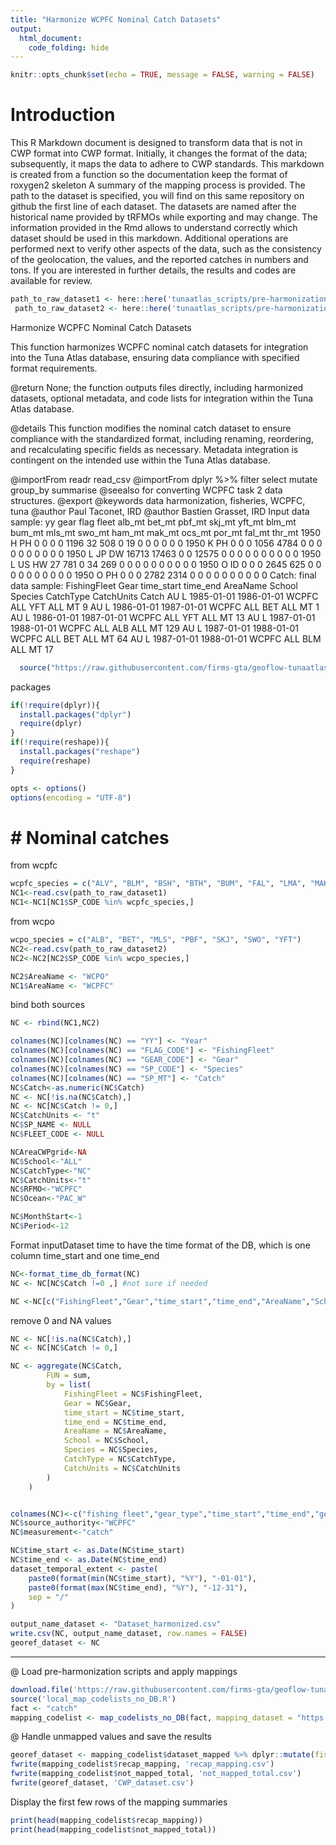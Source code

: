 ```yaml
---
title: "Harmonize WCPFC Nominal Catch Datasets"
output: 
  html_document: 
    code_folding: hide
---
```

```r
knitr::opts_chunk$set(echo = TRUE, message = FALSE, warning = FALSE)
```

# Introduction

This R Markdown document is designed to transform data that is not in CWP format into CWP format.
Initially, it changes the format of the data; subsequently, it maps the data to adhere to CWP standards.
This markdown is created from a function so the documentation keep the format of roxygen2 skeleton
A summary of the mapping process is provided. The path to the dataset is specified, you will find on this same repository on github the first line of each dataset. The datasets are named after the historical name provided by tRFMOs while exporting and may change. The information provided in the Rmd allows to understand correctly which dataset should be used in this markdown.
Additional operations are performed next to verify other aspects of the data, such as the consistency of the geolocation, the values, and the reported catches in numbers and tons.
If you are interested in further details, the results and codes are available for review.

```r
path_to_raw_dataset1 <- here::here('tunaatlas_scripts/pre-harmonization', 'wcpfc', 'nominal', 'data', 'XLS_WCPFC.csv') 
 path_to_raw_dataset2 <- here::here('tunaatlas_scripts/pre-harmonization', 'wcpfc', 'nominal', 'data', 'XLS_WCPO.csv')
```

Harmonize WCPFC Nominal Catch Datasets

This function harmonizes WCPFC nominal catch datasets for integration into the Tuna Atlas database, ensuring data compliance with specified format requirements.


@return None; the function outputs files directly, including harmonized datasets,
        optional metadata, and code lists for integration within the Tuna Atlas database.

@details This function modifies the nominal catch dataset to ensure compliance with the standardized
         format, including renaming, reordering, and recalculating specific fields as necessary.
         Metadata integration is contingent on the intended use within the Tuna Atlas database.

@importFrom readr read_csv
@importFrom dplyr %>% filter select mutate group_by summarise
@seealso \code{\link{format_time_db_format}} for converting WCPFC task 2 data structures.
@export
@keywords data harmonization, fisheries, WCPFC, tuna
@author Paul Taconet, IRD \email{paul.taconet@ird.fr}
@author Bastien Grasset, IRD \email{bastien.grasset@ird.fr}
Input data sample:
yy gear flag fleet alb_mt bet_mt pbf_mt skj_mt yft_mt blm_mt bum_mt mls_mt swo_mt ham_mt mak_mt ocs_mt por_mt fal_mt thr_mt
1950    H   PH            0      0      0      0   1196     32    508      0     19      0      0      0      0      0      0
1950    K   PH            0      0      0   1056   4784      0      0      0      0      0      0      0      0      0      0
1950    L   JP    DW  16713  17463      0      0  12575      0      0      0      0      0      0      0      0      0      0
1950    L   US    HW     27    781      0     34    269      0      0      0      0      0      0      0      0      0      0
1950    O   ID            0      0      0   2645    625      0      0      0      0      0      0      0      0      0      0
1950    O   PH            0      0      0   2782   2314      0      0      0      0      0      0      0      0      0      0
Catch: final data sample:
FishingFleet Gear time_start   time_end AreaName School Species CatchType CatchUnits Catch
AU    L 1985-01-01 1986-01-01    WCPFC    ALL     YFT       ALL         MT     9
AU    L 1986-01-01 1987-01-01    WCPFC    ALL     BET       ALL         MT     1
AU    L 1986-01-01 1987-01-01    WCPFC    ALL     YFT       ALL         MT    13
AU    L 1987-01-01 1988-01-01    WCPFC    ALL     ALB       ALL         MT   129
AU    L 1987-01-01 1988-01-01    WCPFC    ALL     BET       ALL         MT    64
AU    L 1987-01-01 1988-01-01    WCPFC    ALL     BLM       ALL         MT    17

```r
  source("https://raw.githubusercontent.com/firms-gta/geoflow-tunaatlas/master/sardara_functions/format_time_db_format.R")
```

packages

```r
if(!require(dplyr)){
  install.packages("dplyr")
  require(dplyr)
}
if(!require(reshape)){
  install.packages("reshape")
  require(reshape)
}
```


```r
opts <- options()
options(encoding = "UTF-8")
```

# # Nominal catches
from wcpfc

```r
wcpfc_species = c("ALV", "BLM", "BSH", "BTH", "BUM", "FAL", "LMA", "MAK", "OCS", "POR", "PTH", "RHN", "SMA", "SPK", "SPL", "SPN", "SPY", "SPZ", "THR")
NC1<-read.csv(path_to_raw_dataset1)
NC1<-NC1[NC1$SP_CODE %in% wcpfc_species,]
```

from wcpo

```r
wcpo_species = c("ALB", "BET", "MLS", "PBF", "SKJ", "SWO", "YFT")
NC2<-read.csv(path_to_raw_dataset2)
NC2<-NC2[NC2$SP_CODE %in% wcpo_species,]

NC2$AreaName <- "WCPO"
NC1$AreaName <- "WCPFC"
```

bind both sources

```r
NC <- rbind(NC1,NC2)

colnames(NC)[colnames(NC) == "YY"] <- "Year"
colnames(NC)[colnames(NC) == "FLAG_CODE"] <- "FishingFleet"
colnames(NC)[colnames(NC) == "GEAR_CODE"] <- "Gear"
colnames(NC)[colnames(NC) == "SP_CODE"] <- "Species"
colnames(NC)[colnames(NC) == "SP_MT"] <- "Catch"
NC$Catch<-as.numeric(NC$Catch)
NC <- NC[!is.na(NC$Catch),]
NC <- NC[NC$Catch != 0,]
NC$CatchUnits <- "t"
NC$SP_NAME <- NULL
NC$FLEET_CODE <- NULL

NCAreaCWPgrid<-NA
NC$School<-"ALL"
NC$CatchType<-"NC"
NC$CatchUnits<-"t"
NC$RFMO<-"WCPFC"
NC$Ocean<-"PAC_W"

NC$MonthStart<-1
NC$Period<-12
```

Format inputDataset time to have the time format of the DB, which is one column time_start and one time_end

```r
NC<-format_time_db_format(NC)
NC <- NC[NC$Catch !=0 ,] #not sure if needed

NC <-NC[c("FishingFleet","Gear","time_start","time_end","AreaName","School","Species","CatchType","CatchUnits","Catch")]
```

remove 0 and NA values 

```r
NC <- NC[!is.na(NC$Catch),]
NC <- NC[NC$Catch != 0,]

NC <- aggregate(NC$Catch,
		FUN = sum,
		by = list(
			FishingFleet = NC$FishingFleet,
			Gear = NC$Gear,
			time_start = NC$time_start,
			time_end = NC$time_end,
			AreaName = NC$AreaName,
			School = NC$School,
			Species = NC$Species,
			CatchType = NC$CatchType,
			CatchUnits = NC$CatchUnits
		)
	)


colnames(NC)<-c("fishing_fleet","gear_type","time_start","time_end","geographic_identifier","fishing_mode","species","measurement_type","measurement_unit","measurement_value")
NC$source_authority<-"WCPFC"
NC$measurement<-"catch"
```


```r
NC$time_start <- as.Date(NC$time_start)
NC$time_end <- as.Date(NC$time_end)
dataset_temporal_extent <- paste(
	paste0(format(min(NC$time_start), "%Y"), "-01-01"),
	paste0(format(max(NC$time_end), "%Y"), "-12-31"),
	sep = "/"
)

output_name_dataset <- "Dataset_harmonized.csv"
write.csv(NC, output_name_dataset, row.names = FALSE)
georef_dataset <- NC
```

----------------------------------------------------------------------------------------------------------------------------  
@ Load pre-harmonization scripts and apply mappings

```r
download.file('https://raw.githubusercontent.com/firms-gta/geoflow-tunaatlas/master/tunaatlas_scripts/pre-harmonization/map_codelists_no_DB.R', destfile = 'local_map_codelists_no_DB.R')
source('local_map_codelists_no_DB.R')
fact <- "catch"
mapping_codelist <- map_codelists_no_DB(fact, mapping_dataset = "https://raw.githubusercontent.com/fdiwg/fdi-mappings/main/global/firms/gta/codelist_mapping_rfmos_to_global.csv", dataset_to_map = georef_dataset, mapping_keep_src_code = FALSE, summary_mapping = TRUE, source_authority_to_map = c("IATTC", "CCSBT", "WCPFC"))
```

@ Handle unmapped values and save the results

```r
georef_dataset <- mapping_codelist$dataset_mapped %>% dplyr::mutate(fishing_fleet = ifelse(fishing_fleet == 'UNK', 'NEI', fishing_fleet), gear_type = ifelse(gear_type == 'UNK', '99.9', gear_type))
fwrite(mapping_codelist$recap_mapping, 'recap_mapping.csv')
fwrite(mapping_codelist$not_mapped_total, 'not_mapped_total.csv')
fwrite(georef_dataset, 'CWP_dataset.csv')
```

Display the first few rows of the mapping summaries

```r
print(head(mapping_codelist$recap_mapping))
print(head(mapping_codelist$not_mapped_total))
```

